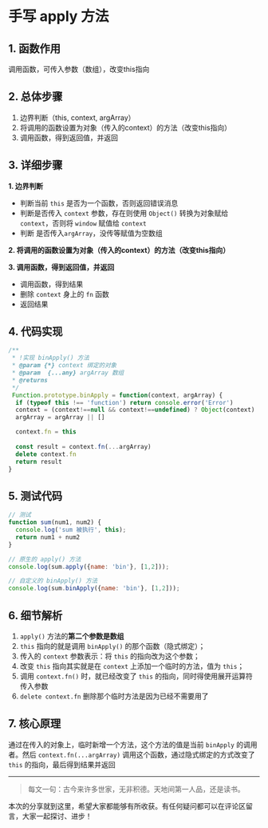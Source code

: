 # 手写 apply 方法

## 1. 函数作用

调用函数，可传入参数（数组），改变this指向

## 2. 总体步骤

1. 边界判断（this, context, argArray）
2. 将调用的函数设置为对象（传入的context）的方法（改变this指向）
3. 调用函数，得到返回值，并返回

## 3. 详细步骤
**1. 边界判断**
  *  判断当前 `this` 是否为一个函数，否则返回错误消息
  *  判断是否传入 `context` 参数，存在则使用 `Object()` 转换为对象赋给 `context`，否则将 `window` 赋值给 `context`
  *  判断 是否传入`argArray`，没传等赋值为空数组

**2. 将调用的函数设置为对象（传入的context）的方法（改变this指向）**

**3. 调用函数，得到返回值，并返回**
  * 调用函数，得到结果
  * 删除 `context` 身上的 `fn` 函数
  * 返回结果

## 4. 代码实现
```js
/**
 * !实现 binApply() 方法
 * @param {*} context 绑定的对象
 * @param  {...any} argArray 数组
 * @returns 
 */
 Function.prototype.binApply = function(context, argArray) {
  if (typeof this !== 'function') return console.error('Error')
  context = (context!==null && context!==undefined) ? Object(context) : window
  argArray = argArray || []

  context.fn = this
  
  const result = context.fn(...argArray)
  delete context.fn
  return result
}
```

## 5. 测试代码
```js
// 测试
function sum(num1, num2) {
  console.log('sum 被执行', this);
  return num1 + num2
}

// 原生的 apply() 方法
console.log(sum.apply({name: 'bin'}, [1,2]));

// 自定义的 binApply() 方法
console.log(sum.binApply({name: 'bin'}, [1,2]));
```

## 6. 细节解析
1. `apply()` 方法的**第二个参数是数组**
1. `this` 指向的就是调用 `binApply()` 的那个函数（隐式绑定）；
2. 传入的 `context` 参数表示：将 `this` 的指向改为这个参数；
3. 改变 `this` 指向其实就是在 `context` 上添加一个临时的方法，值为 `this`；
4. 调用 `context.fn()` 时，就已经改变了 `this` 的指向，同时得使用展开运算符传入参数
5. `delete context.fn` 删除那个临时方法是因为已经不需要用了

## 7. 核心原理

通过在传入的对象上，临时新增一个方法，这个方法的值是当前 `binApply` 的调用者。然后 `context.fn(...argArray)` 调用这个函数，通过隐式绑定的方式改变了 `this` 的指向，最后得到结果并返回
***
>每文一句：古今来许多世家，无非积德。天地间第一人品，还是读书。

本次的分享就到这里，希望大家都能够有所收获。有任何疑问都可以在评论区留言，大家一起探讨、进步！
